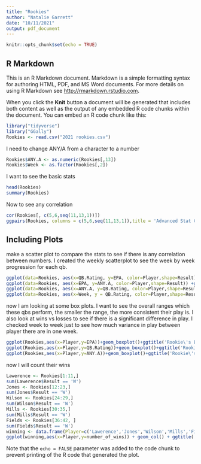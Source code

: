 ```yaml
---
title: "Rookies"
author: "Natalie Garrett"
date: "10/11/2021"
output: pdf_document
---
```


```r
knitr::opts_chunk$set(echo = TRUE)
```

## R Markdown

This is an R Markdown document. Markdown is a simple formatting syntax for authoring HTML, PDF, and MS Word documents. For more details on using R Markdown see <http://rmarkdown.rstudio.com>.

When you click the **Knit** button a document will be generated that includes both content as well as the output of any embedded R code chunks within the document. You can embed an R code chunk like this:

```r
library("tidyverse")
library("GGally")
Rookies <- read.csv("2021 rookies.csv")
```
I need to change ANY/A from a character to a number
```r
Rookies$ANY.A <- as.numeric(Rookies[,13])
Rookies$Week <- as.factor(Rookies[,2])
``` 
I want to see the basic stats
```r
head(Rookies)
summary(Rookies)
```
Now to see any correlation 
```r
cor(Rookies[, c(5,6,seq(11,13,1))])
ggpairs(Rookies, columns = c(5,6,seq(11,13,1)),title = 'Advanced Stat Correlation')
```
## Including Plots
make a scatter plot to compare the stats to see if there is any correlation between numbers. I created the weekly scatterplot to see the week by week progression for each qb. 

```r
ggplot(data=Rookies, aes(x=QB.Rating, y=EPA, color=Player,shape=Result)) +geom_point()+ ggtitle('EPA vs QBR')
ggplot(data=Rookies, aes(x=EPA, y=ANY.A, color=Player,shape=Result)) +geom_point()+ggtitle('ANY/A vs EPA')
ggplot(data=Rookies, aes(x=ANY.A, y=QB.Rating, color=Player,shape=Result)) +geom_point()+ggtitle('QBR vs ANY/A')
ggplot(data=Rookies, aes(x=Week, y = QB.Rating, color=Player,shape=Result)) +geom_point()+ggtitle('Rookie\'s QBR Weekly')
```
now I am looking at some box plots. I want to see the overall ranges which these qbs perform, the smaller the range, the more consistent their play is. I also look at wins vs losses to see if there is a significant difference in play. I checked week to week just to see how much variance in play between player there are in one week.

```r
ggplot(Rookies,aes(x=Player,y=EPA))+geom_boxplot()+ggtitle('Rookie\'s EPA')
ggplot(Rookies,aes(x=Player,y=QB.Rating))+geom_boxplot()+ggtitle('Rookie\'s QBR')
ggplot(Rookies,aes(x=Player,y=ANY.A))+geom_boxplot()+ggtitle('Rookie\'s ANY/A')
```
now I will count their wins
``` r
Lawerence <- Rookies[1:11,]
sum(Lawerence$Result == 'W')
Jones <- Rookies[12:23,]
sum(Jones$Result == 'W')
Wilson <- Rookies[24:29,]
sum(Wilson$Result == 'W')
Mills <- Rookies[30:35,]
sum(Mills$Result == 'W')
Fields <- Rookies[36:42, ]
sum(Fields$Result == 'W')
winning <- data.frame(Player=c('Lawerence','Jones','Wilson','Mills','Field'),number_of_wins=c(2,8,2,0,2))
ggplot(winning,aes(x=Player,y=number_of_wins)) + geom_col() + ggtitle('Rookie Wins')
```

Note that the `echo = FALSE` parameter was added to the code chunk to prevent printing of the R code that generated the plot.
